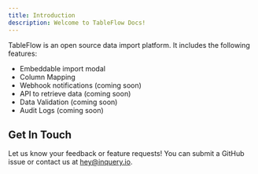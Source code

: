 ```yaml
---
title: Introduction
description: Welcome to TableFlow Docs!
---
```


TableFlow is an open source data import platform. It includes the following features:

* Embeddable import modal
* Column Mapping
* Webhook notifications (coming soon)
* API to retrieve data (coming soon)
* Data Validation (coming soon)
* Audit Logs (coming soon)

## Get In Touch
Let us know your feedback or feature requests! You can submit a GitHub issue or contact us at [hey@inquery.io](mailto:hey@inquery.io).
